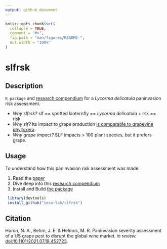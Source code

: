```yaml
---
output: github_document
---
```


<!-- README.md is generated from README.Rmd. Please edit that file -->

```r
knitr::opts_chunk$set(
  collapse = TRUE,
  comment = "#>",
  fig.path = "man/figures/README-",
  out.width = "100%"
)
```

# slfrsk

<!-- badges: start -->
<!-- badges: end -->


## Description

`R package` and [research compendium](https://ieco-lab.github.io/slfrsk/index.html) for a *Lycorma delicatula* paninvasion risk assessment. 

* *Why slfrsk?* slf == spotted lanternfly == *Lycorma delicatula* +  rsk == risk
* *Why slf?* Its impact to grape production [is comparable to grapevine phylloxera](https://en.wikipedia.org/wiki/Great_French_Wine_Blight).
* *Why grape impact?* SLF impacts > 100 plant species, but it prefers grape.


## Usage
To understand how this paninvasion risk assessment was made: 

1. Read the [paper](https://www.biorxiv.org/content/10.1101/2021.07.19.452723v2.full) 
2. Dive deep into this [research compendium](https://ieco-lab.github.io/slfrsk/index.html)
3. Install and Build [the package](https://github.com/ieco-lab/slfrsk)
```r
 library(devtools)
 install_github("ieco-lab/slfrsk")
```

## Citation

Huron, N. A., Behm, J. E. & Helmus, M. R. Paninvasion severity assessment of a US grape pest to disrupt the global wine market. *in review.* [doi:10.1101/2021.07.19.452723](https://www.biorxiv.org/content/10.1101/2021.07.19.452723v2.full).


